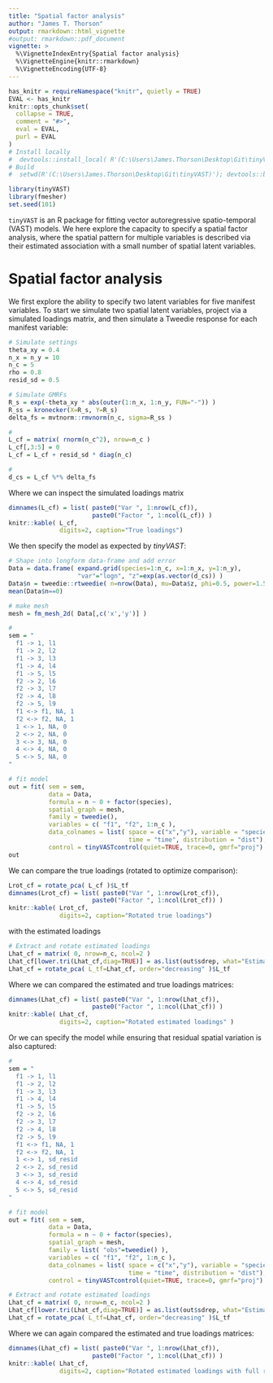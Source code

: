 ```yaml
---
title: "Spatial factor analysis"
author: "James T. Thorson"
output: rmarkdown::html_vignette
#output: rmarkdown::pdf_document
vignette: >
  %\VignetteIndexEntry{Spatial factor analysis}
  %\VignetteEngine{knitr::rmarkdown}
  %\VignetteEncoding{UTF-8}
---
```


```r
has_knitr = requireNamespace("knitr", quietly = TRUE)
EVAL <- has_knitr
knitr::opts_chunk$set(
  collapse = TRUE,
  comment = "#>",
  eval = EVAL,
  purl = EVAL
)
# Install locally
#  devtools::install_local( R'(C:\Users\James.Thorson\Desktop\Git\tinyVAST)', force=TRUE )
# Build
#  setwd(R'(C:\Users\James.Thorson\Desktop\Git\tinyVAST)'); devtools::build_rmd("vignettes/spatial_factor_analysis.Rmd"); rmarkdown::render( "vignettes/spatial_factor_analysis.Rmd", rmarkdown::pdf_document())
```

```r
library(tinyVAST)
library(fmesher)
set.seed(101)
```

`tinyVAST` is an R package for fitting vector autoregressive spatio-temporal (VAST) models.
We here explore the capacity to specify a spatial factor analysis, where the spatial pattern for multiple variables is described via
their estimated association with a small number of spatial latent variables.

# Spatial factor analysis
We first explore the ability to specify two latent variables for five manifest variables.  To start we simulate two spatial latent variables,
project via a simulated loadings matrix, and then simulate a Tweedie response for each manifest variable:

```r
# Simulate settings
theta_xy = 0.4
n_x = n_y = 10
n_c = 5
rho = 0.8
resid_sd = 0.5

# Simulate GMRFs
R_s = exp(-theta_xy * abs(outer(1:n_x, 1:n_y, FUN="-")) )
R_ss = kronecker(X=R_s, Y=R_s)
delta_fs = mvtnorm::rmvnorm(n_c, sigma=R_ss )

#
L_cf = matrix( rnorm(n_c^2), nrow=n_c )
L_cf[,3:5] = 0
L_cf = L_cf + resid_sd * diag(n_c)

#
d_cs = L_cf %*% delta_fs
```

Where we can inspect the simulated loadings matrix
```r
dimnames(L_cf) = list( paste0("Var ", 1:nrow(L_cf)),
                       paste0("Factor ", 1:ncol(L_cf)) )
knitr::kable( L_cf,
              digits=2, caption="True loadings")
```

We then specify the model as expected by _tinyVAST_:

```r
# Shape into longform data-frame and add error
Data = data.frame( expand.grid(species=1:n_c, x=1:n_x, y=1:n_y),
                   "var"="logn", "z"=exp(as.vector(d_cs)) )
Data$n = tweedie::rtweedie( n=nrow(Data), mu=Data$z, phi=0.5, power=1.5 )
mean(Data$n==0)

# make mesh
mesh = fm_mesh_2d( Data[,c('x','y')] )

#
sem = "
  f1 -> 1, l1
  f1 -> 2, l2
  f1 -> 3, l3
  f1 -> 4, l4
  f1 -> 5, l5
  f2 -> 2, l6
  f2 -> 3, l7
  f2 -> 4, l8
  f2 -> 5, l9
  f1 <-> f1, NA, 1
  f2 <-> f2, NA, 1
  1 <-> 1, NA, 0
  2 <-> 2, NA, 0
  3 <-> 3, NA, 0
  4 <-> 4, NA, 0
  5 <-> 5, NA, 0
"

# fit model
out = fit( sem = sem,
           data = Data,
           formula = n ~ 0 + factor(species),
           spatial_graph = mesh,
           family = tweedie(),
           variables = c( "f1", "f2", 1:n_c ),
           data_colnames = list( space = c("x","y"), variable = "species",
                                 time = "time", distribution = "dist"),
           control = tinyVASTcontrol(quiet=TRUE, trace=0, gmrf="proj") )
out
```

We can compare the true loadings (rotated to optimize comparison):

```r
Lrot_cf = rotate_pca( L_cf )$L_tf
dimnames(Lrot_cf) = list( paste0("Var ", 1:nrow(Lrot_cf)),
                       paste0("Factor ", 1:ncol(Lrot_cf)) )
knitr::kable( Lrot_cf,
              digits=2, caption="Rotated true loadings")
```

with the estimated loadings

```r
# Extract and rotate estimated loadings
Lhat_cf = matrix( 0, nrow=n_c, ncol=2 )
Lhat_cf[lower.tri(Lhat_cf,diag=TRUE)] = as.list(out$sdrep, what="Estimate")$theta_z
Lhat_cf = rotate_pca( L_tf=Lhat_cf, order="decreasing" )$L_tf
```

Where we can compared the estimated and true loadings matrices:
```r
dimnames(Lhat_cf) = list( paste0("Var ", 1:nrow(Lhat_cf)),
                       paste0("Factor ", 1:ncol(Lhat_cf)) )
knitr::kable( Lhat_cf,
              digits=2, caption="Rotated estimated loadings" )
```


Or we can specify the model while ensuring that residual spatial variation is also captured:

```r
#
sem = "
  f1 -> 1, l1
  f1 -> 2, l2
  f1 -> 3, l3
  f1 -> 4, l4
  f1 -> 5, l5
  f2 -> 2, l6
  f2 -> 3, l7
  f2 -> 4, l8
  f2 -> 5, l9
  f1 <-> f1, NA, 1
  f2 <-> f2, NA, 1
  1 <-> 1, sd_resid
  2 <-> 2, sd_resid
  3 <-> 3, sd_resid
  4 <-> 4, sd_resid
  5 <-> 5, sd_resid
"

# fit model
out = fit( sem = sem,
           data = Data,
           formula = n ~ 0 + factor(species),
           spatial_graph = mesh,
           family = list( "obs"=tweedie() ),
           variables = c( "f1", "f2", 1:n_c ),
           data_colnames = list( space = c("x","y"), variable = "species",
                                 time = "time", distribution = "dist"),
           control = tinyVASTcontrol(quiet=TRUE, trace=0, gmrf="proj") )

# Extract and rotate estimated loadings
Lhat_cf = matrix( 0, nrow=n_c, ncol=2 )
Lhat_cf[lower.tri(Lhat_cf,diag=TRUE)] = as.list(out$sdrep, what="Estimate")$theta_z
Lhat_cf = rotate_pca( L_tf=Lhat_cf, order="decreasing" )$L_tf
```

Where we can again compared the estimated and true loadings matrices:
```r
dimnames(Lhat_cf) = list( paste0("Var ", 1:nrow(Lhat_cf)),
                       paste0("Factor ", 1:ncol(Lhat_cf)) )
knitr::kable( Lhat_cf,
              digits=2, caption="Rotated estimated loadings with full rank" )
```

